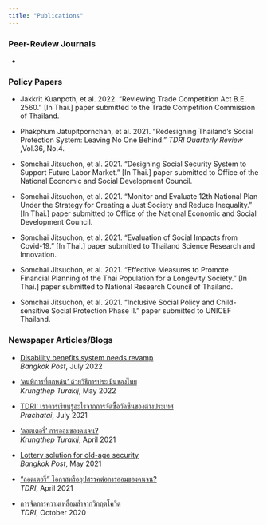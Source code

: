 ```yaml
---
title: "Publications"
---
```


### Peer-Review Journals

-   

### Policy Papers

-   Jakkrit Kuanpoth, et al. 2022. “Reviewing Trade Competition Act B.E. 2560.” \[In Thai.\] paper submitted to the Trade Competition Commission of Thailand.

-   Phakphum Jatupitpornchan, et al. 2021. “Redesigning Thailand’s Social Protection System: Leaving No One Behind.” *TDRI Quarterly Review* ,Vol.36, No.4.

-   Somchai Jitsuchon, et al. 2021. “Designing Social Security System to Support Future Labor Market.” \[In Thai.\] paper submitted to Office of the National Economic and Social Development Council.

-   Somchai Jitsuchon, et al. 2021. “Monitor and Evaluate 12th National Plan Under the Strategy for Creating a Just Society and Reduce Inequality.” \[In Thai.\] paper submitted to Office of the National Economic and Social Development Council.

-   Somchai Jitsuchon, et al. 2021. “Evaluation of Social Impacts from Covid-19.” \[In Thai.\] paper submitted to Thailand Science Research and Innovation.

-   Somchai Jitsuchon, et al. 2021. “Effective Measures to Promote Financial Planning of the Thai Population for a Longevity Society.” \[In Thai.\] paper submitted to National Research Council of Thailand.

-   Somchai Jitsuchon, et al. 2021. “Inclusive Social Policy and Child-sensitive Social Protection Phase II.” paper submitted to UNICEF Thailand.

### Newspaper Articles/Blogs

-   [Disability benefits system needs revamp](https://www.bangkokpost.com/opinion/opinion/2340557/disability-benefits-system-needs-revamp)\
    *Bangkok Post*, July 2022

-   [‘คนพิการที่ตกหล่น’ ด้วยวิธีการประเมินของไทย](https://www.bangkokbiznews.com/columnist/1002528)\
    *Krungthep Turakij*, May 2022

-   [TDRI: เราควรเรียนรู้อะไรจากการจัดซื้อวัคซีนของต่างประเทศ](https://prachatai.com/journal/2021/07/94215)\
    *Prachatai*, July 2021

-   ['ลอตเตอรี่' การออมของคนจน?](https://www.bangkokbiznews.com/news/detail/933972)\
    *Krungthep Turakij*, April 2021

-   [Lottery solution for old-age security](https://www.bangkokpost.com/opinion/opinion/2121651/lottery-solution-for-old-age-security)\
    *Bangkok Post*, May 2021

-   [“ลอตเตอรี่” โอกาสหรืออุปสรรคต่อการออมของคนจน?](https://tdri.or.th/2021/04/lottery-the-expected-utility/)\
    *TDRI*, April 2021

-   [การจัดการความเหลื่อมล้ำจากวิกฤตโควิด](https://tdri.or.th/2020/10/inequalities-in-the-time-of-covid-19/)\
    *TDRI*, October 2020
